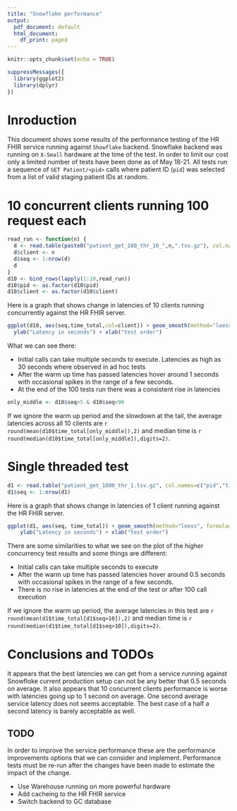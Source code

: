 ```yaml
---
title: "Snowflake performance"
output:
  pdf_document: default
  html_document:
    df_print: paged
---
```


```r
knitr::opts_chunk$set(echo = TRUE)

suppressMessages({
  library(ggplot2)
  library(dplyr)
})
```

# Inroduction

This document shows some results of the performance testing of the HR FHIR service running against `Showflake` backend.
Snowflake backend was running on `X-Small` hardware at the time of the test. 
In order to limit our cost only a limited number of tests have been done as of May 18-21.
All tests run a sequence of `GET Patient/<pid>` calls where patient ID (`pid`) was selected from a list 
of valid staging patient IDs at random.

# 10 concurrent clients running 100 request each

```r
read_run <- function(n) {
  d <- read.table(paste0("patient_get_100_thr_10_",n,".tsv.gz"), col.names=c("pid","time_connect","time_starttransfer","time_total"))
  d$client <- n
  d$seq <- 1:nrow(d)
  d
}
d10 <- bind_rows(lapply(1:10,read_run))
d10$pid <- as.factor(d10$pid)
d10$client <- as.factor(d10$client)
```

Here is a graph that shows change in latencies of 10 clients running concurrently against the HR FHIR server.

```r
ggplot(d10, aes(seq,time_total,col=client)) + geom_smooth(method="loess", formula=y~x) + geom_jitter() + 
  ylab("Latency in seconds") + xlab("test order")
```

What we can see there:

- Initial calls can take multiple seconds to execute. Latencies as high as 30 seconds where observed in ad hoc tests
- After the warm up time has passed latencies hover around 1 seconds with occasional spikes in the range of a few seconds.
- At the end of the 100 tests run there was a consistent rise in latencies

```r
only_middle <- d10$seq>5 & d10$seq<90
```

If we ignore the warm up period and the slowdown at the tail, the average latencies across all 10 clients are 
`r round(mean(d10$time_total[only_middle]),2)` and median time is `r round(median(d10$time_total[only_middle]),digits=2)`.

# Single threaded test

```r
d1 <- read.table("patient_get_1000_thr_1.tsv.gz", col.names=c("pid","time_connect","time_starttransfer","time_total"))
d1$seq <- 1:nrow(d1)
```

Here is a graph that shows change in latencies of 1 client running against the HR FHIR server.

```r
ggplot(d1, aes(seq, time_total)) + geom_smooth(method="loess", formula=y~x) + geom_jitter() +
    ylab("Latency in seconds") + xlab("test order")
```

There are some similarities to what we see on the plot of the higher concurrency test results 
and some things are different:

- Initial calls can take multiple seconds to execute
- After the warm up time has passed latencies hover around 0.5 seconds with occasional spikes in the range of a few seconds.
- There is no rise in latencies at the end of the test or after 100 call execution

If we ignore the warm up period, the average latencies in this test are 
`r round(mean(d1$time_total[d1$seq>10]),2)` and median time is `r round(median(d1$time_total[d1$seq>10]),digits=2)`.

# Conclusions and TODOs

It appears that the best latencies we can get from a service running against Snowfloke current production setup
can not be any better that 0.5 seconds on average. It also appears that 10 concurrent clients performance
is worse with latencies going up to 1 second on average.
One second average service latency does not seems acceptable. 
The best case of a half a second latency is barely acceptable as well.

## TODO

In order to improve the service performance these are the performance
improvements options that we can consider and implement. 
Performance tests must be re-run after the changes have been made to estimate the impact of the change.

- Use Warehouse running on more powerful hardware
- Add cacheing to the HR FHIR service
- Switch backend to GC database



